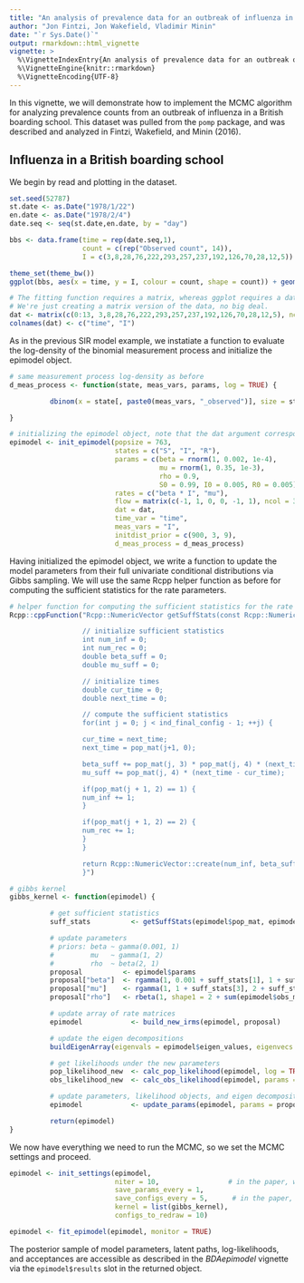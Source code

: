 ```yaml
---
title: "An analysis of prevalence data for an outbreak of influenza in a British boarding school"
author: "Jon Fintzi, Jon Wakefield, Vladimir Minin"
date: "`r Sys.Date()`"
output: rmarkdown::html_vignette
vignette: >
  %\VignetteIndexEntry{An analysis of prevalence data for an outbreak of influenza in a British boarding school}
  %\VignetteEngine{knitr::rmarkdown}
  %\VignetteEncoding{UTF-8}
---
```


In this vignette, we will demonstrate how to implement the MCMC algorithm for analyzing prevalence counts from an outbreak of influenza in a British boarding school. This dataset was pulled from the `pomp` package, and was described and analyzed in Fintzi, Wakefield, and Minin (2016).

## Influenza in a British boarding school

We begin by read and plotting in the dataset. 
```r
set.seed(52787)
st.date <- as.Date("1978/1/22")
en.date <- as.Date("1978/2/4")
date.seq <- seq(st.date,en.date, by = "day")

bbs <- data.frame(time = rep(date.seq,1),
                  count = c(rep("Observed count", 14)),
                  I = c(3,8,28,76,222,293,257,237,192,126,70,28,12,5))

theme_set(theme_bw())
ggplot(bbs, aes(x = time, y = I, colour = count, shape = count)) + geom_point(size = 4) + geom_line(size = 1) + labs(x = "Date (1978)", y = "Number of infected boys") + theme(text = element_text(size = 20)) + scale_colour_discrete(guide = "none") + scale_shape(guide = "none")

# The fitting function requires a matrix, whereas ggplot requires a data frame.
# We're just creating a matrix version of the data, no big deal.
dat <- matrix(c(0:13, 3,8,28,76,222,293,257,237,192,126,70,28,12,5), ncol = 2)
colnames(dat) <- c("time", "I")
```

As in the previous SIR model example, we instatiate a function to evaluate the log-density of the binomial measurement process and initialize the epimodel object. 

```r
# same measurement process log-density as before
d_meas_process <- function(state, meas_vars, params, log = TRUE) {

          dbinom(x = state[, paste0(meas_vars, "_observed")], size = state[, paste0(meas_vars, "_augmented")], prob = params["rho"], log = log)

}

# initializing the epimodel object, note that the dat argument corresponds to the dataset
epimodel <- init_epimodel(popsize = 763,
                          states = c("S", "I", "R"),                                 # SIR model
                          params = c(beta = rnorm(1, 0.002, 1e-4),                   # initial value for the infectivity rate
                                     mu = rnorm(1, 0.35, 1e-3),                      # initial value for the recovery rate
                                     rho = 0.9,                                      # initial value for the detection probability
                                     S0 = 0.99, I0 = 0.005, R0 = 0.005),             # initial state probabilities
                          rates = c("beta * I", "mu"),                               # unlumped rates: S->I, I->R
                          flow = matrix(c(-1, 1, 0, 0, -1, 1), ncol = 3, byrow = T), # flow matrix
                          dat = dat,                                                 # boarding school data
                          time_var = "time",                                         # name of time variable in the dataset
                          meas_vars = "I",                                           # name of the measurment variable in the dataset
                          initdist_prior = c(900, 3, 9),                             # Dirichlet hyperprior parameters
                          d_meas_process = d_meas_process)
```

Having initialized the epimodel object, we write a function to update the model parameters from their full univariate conditional distributions via Gibbs sampling. We will use the same Rcpp helper function as before for computing the sufficient statistics for the rate parameters. 

```r
# helper function for computing the sufficient statistics for the rate parameters
Rcpp::cppFunction("Rcpp::NumericVector getSuffStats(const Rcpp::NumericMatrix& pop_mat, const int ind_final_config) {

                  // initialize sufficient statistics
                  int num_inf = 0;
                  int num_rec = 0;
                  double beta_suff = 0;
                  double mu_suff = 0;

                  // initialize times
                  double cur_time = 0;
                  double next_time = 0;

                  // compute the sufficient statistics
                  for(int j = 0; j < ind_final_config - 1; ++j) {

                  cur_time = next_time;
                  next_time = pop_mat(j+1, 0);

                  beta_suff += pop_mat(j, 3) * pop_mat(j, 4) * (next_time - cur_time);
                  mu_suff += pop_mat(j, 4) * (next_time - cur_time);

                  if(pop_mat(j + 1, 2) == 1) {
                  num_inf += 1;
                  }

                  if(pop_mat(j + 1, 2) == 2) {
                  num_rec += 1;
                  }
                  }

                  return Rcpp::NumericVector::create(num_inf, beta_suff, num_rec, mu_suff);
                  }")

# gibbs kernel
gibbs_kernel <- function(epimodel) {

          # get sufficient statistics
          suff_stats          <- getSuffStats(epimodel$pop_mat, epimodel$ind_final_config)

          # update parameters
          # priors: beta ~ gamma(0.001, 1)
          #         mu   ~ gamma(1, 2)
          #         rho  ~ beta(2, 1)
          proposal          <- epimodel$params
          proposal["beta"]  <- rgamma(1, 0.001 + suff_stats[1], 1 + suff_stats[2])
          proposal["mu"]    <- rgamma(1, 1 + suff_stats[3], 2 + suff_stats[4])
          proposal["rho"]   <- rbeta(1, shape1 = 2 + sum(epimodel$obs_mat[,"I_observed"]), shape2 = 1 + sum(epimodel$obs_mat[,"I_augmented"] - epimodel$obs_mat[,"I_observed"]))

          # update array of rate matrices
          epimodel            <- build_new_irms(epimodel, proposal)

          # update the eigen decompositions
          buildEigenArray(eigenvals = epimodel$eigen_values, eigenvecs = epimodel$eigen_vectors, inversevecs = epimodel$inv_eigen_vectors, irm_array = epimodel$irm)

          # get likelihoods under the new parameters
          pop_likelihood_new  <- calc_pop_likelihood(epimodel, log = TRUE)
          obs_likelihood_new  <- calc_obs_likelihood(epimodel, params = proposal, log = TRUE)

          # update parameters, likelihood objects, and eigen decompositions
          epimodel            <- update_params(epimodel, params = proposal, pop_likelihood = pop_likelihood_new, obs_likelihood = obs_likelihood_new)

          return(epimodel)
}

```

We now have everything we need to run the MCMC, so we set the MCMC settings and proceed. 
```r
epimodel <- init_settings(epimodel,
                          niter = 10,                 # in the paper, we used 250,000 iterations per MCMC chain
                          save_params_every = 1,
                          save_configs_every = 5,      # in the paper, we saved every 500th collection of latent paths
                          kernel = list(gibbs_kernel),
                          configs_to_redraw = 10)

epimodel <- fit_epimodel(epimodel, monitor = TRUE)
```

The posterior sample of model parameters, latent paths, log-likelihoods, and acceptances are accessible as described in the *BDAepimodel* vignette via the `epimodel$results` slot in the returned object.